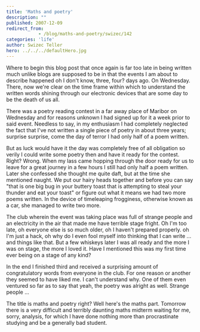 ```yaml
---
title: 'Maths and poetry'
description: ""
published: 2007-12-09
redirect_from: 
            - /blog/maths-and-poetry/swizec/142
categories: 'life'
author: Swizec Teller
hero: ../../../defaultHero.jpg
---
```

Where to begin this blog post that once again is far too late in being written much unlike blogs are supposed to be in that the events I am about to describe happened oh I don't know, three, four? days ago. On Wednesday. There, now we're clear on the time frame within which to understand the written words shining through our electronic devices that are some day to be the death of us all.

There was a poetry reading contest in a far away place of Maribor on Wednesday and for reasons unknown I had signed up for it a week prior to said event. Needless to say, in my enthusiasm I had completely neglected the fact that I've not written a single piece of poetry in about three years; surprise surprise, come the day of terror I had only half of a poem written.

But as luck would have it the day was completely free of all obligation so verily I could write some poetry then and have it ready for the contest. Right? Wrong. When my lass came hopping through the door ready for us to leave for a great journey in a few hours I still had only half a poem written. Later she confessed she thought me quite daft, but at the time she mentioned naught. We put our hairy heads together and before you can say "that is one big bug in your buttery toast that is attempting to steal your thunder and eat your toast" or figure out what it means we had two more poems written. In the device of timeleaping frogginess, otherwise known as a car, she managed to write two more.

The club wherein the event was taking place was full of strange people and an electricity in the air that made me have terrible stage fright. Oh I'm too late, oh everyone else is so much older, oh I haven't prepared properly. oh I'm just a hack, oh why do I even fool myself into thinking that I can write ... and things like that. But a few whiskeys later I was all ready and the more I was on stage, the more I loved it. Have I mentioned this was my first time ever being on a stage of any kind?

In the end I finished third and received a surprising amount of congratulatory words from everyone in the club. For one reason or another they seemed to have liked me. I can't understand why. One of them even ventured so far as to say that yeah, the poetry was alright as well. Strange people ...

The title is maths and poetry right? Well here's the maths part. Tomorrow there is a very difficult and terribly daunting maths midterm waiting for me, sorry, analysis, for which I have done nothing more than procrastinate studying and be a generally bad student.